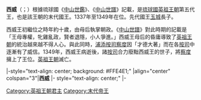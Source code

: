 {{琉球君主
| 名稱=西威
| 英祖代數=5
| 前任=[[玉城|玉城]]
| 繼任=
| 畫像=
| 說明=
| 在位=1337年—1349年
| 宗主國=
| 年號=
| 冊封年=
| 冊封使=
| 正冊封使=
| 副冊封使=
| 姓名=西威
| 封號=
| 童名=
| 名乘=
| 別名=
| 神號=
| 出生年=1328年？
| 立世子=
| 逝世年=1349年
| 諡號=
| 陵墓=
| 父親=[[玉城|玉城]]
| 嫡母=
| 母親=
| 烏帽子親=
| 妃=
| 夫人=
| 妻=
| 位號不明=
| 嫡兄弟=
| 嫡姊妹=
| 庶兄弟=
| 庶姊妹=
| 同胞兄弟=
| 同胞姊妹=
| 異母兄弟=
| 異母姊妹=
| 王子=
| 直王子=
| 脇王子=
| 王女=
| 嫡王女=
| 庶王女=
| 注釋=
|}}
'''西威'''（{{ryu|r=西威|kn=セーヰ|rm=Seewi|f=h}}；{{bd|1328年||1349年||}}）根據琉球國《[[中山世鑑|中山世鑑]]》、《[[中山世譜|中山世譜]]》記載，是[[琉球國|琉球國]][[英祖王朝|英祖王朝]]第五代王，也是該王朝的末代國王。1337年至1349年在位。先代國王[[玉城|玉城]]長子。

西威王初繼位之時年約十歲，由母后執掌朝政。《[[中山世譜|中山世譜]]》對此時期的記載是「王母專權，牝雞亂政，賢者退隱，小人爭進。」西威王母后的昏庸導致了[[英祖王朝|英祖王朝]]的統治越來越不得人心。與此同時，[[浦添|浦添]][[按司|按司]][[察度|察度]]因「才德大著」而在各[[按司|按司]]中逐漸有了威信。1349年，西威王病逝後，諸[[按司|按司]]合力廢黜西威王的世子，將[[察度|察度]]擁上了王位。[[英祖王朝|英祖王朝]]滅亡。

{{start box}}
|-style="text-align: center; background: #FFE4E1;"
|align="center" colspan="3"|'''西威'''
|- style="text-align: center;"
{{s-before|[[玉城|玉城]]}}
{{s-title|第五代[[琉球君主列表#英祖王朝|英祖王朝國王]]|1337年—1349年}}
{{s-none|－}}
|-
{{s-before|[[玉城|玉城]]}}
{{s-title|[[琉球君主列表#英祖王朝|中山的統治者]]|1337年—1349年}}
{{s-after|[[察度|察度]]}}
{{end box}}

{{琉球歷代君主}}

{{君王小作品}}

[[Category:英祖王朝君主|Category:英祖王朝君主]]
[[Category:末代帝王|Category:末代帝王]]